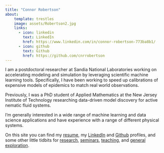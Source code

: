 ```yaml
---
title: "Connor Robertson"
about:
    template: trestles
    image: assets/Robertson2.jpg
    links:
      - icon: linkedin
        text: LinkedIn
        href: https://www.linkedin.com/in/connor-robertson-773ba8b1/
      - icon: github
        text: Github
        href: https://github.com/cnrrobertson
---
```


I am a postdoctoral researcher at Sandia National Laboratories working on accelerating modeling and simulation by leveraging scientific machine learning tools.
Specifically, I have been working to speed up calibrations of expensive models of epidemics to match real world observations.

Previously, I was a PhD student of Applied Mathematics at the New Jersey Institute of Technology researching data-driven model discovery for active nematic fluid systems.

I'm generally interested in a wide range of machine learning and data science applications and have experience with a range of different physical systems.

<!-- I am also fascinated by the topics of public infrastructure and agriculture, although they are quite unrelated to my current work. -->
<!-- Honestly, I'm interested in most topics once I get chatting, so please reach out! -->

On this site you can find my [resume](resume.qmd), my [LinkedIn](https://www.linkedin.com/in/connor-robertson-773ba8b1/) and [Github](https://github.com/cnrrobertson) profiles, and some other little tidbits for [research](research/research.html), [seminars](other/machinelearning_optimization_seminar/machinelearning_optimization_seminar.qmd), [teaching](other/teaching/teaching.html), and [general exploration](other/fun/fun.qmd).

<!-- ## Education -->
<!---->
<!-- **PhD in Applied Mathematics** | Sep 2018 - Now |  -->
<!-- New Jersey Institute of Technology | Newark, NJ -->
<!---->
<!-- **B.S. in Applied and Computational Mathematics** | Sep 2012 - Apr 2018 |  -->
<!-- Brigham Young University | Provo, UT -->

